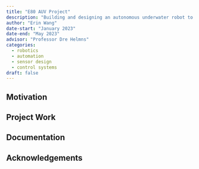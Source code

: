 ```yaml
---
title: "E80 AUV Project"
description: "Building and designing an autonomous underwater robot to collect data from the ocean."
author: "Erin Wang"
date-start: "January 2023"
date-end: "May 2023"
advisor: "Professor Dre Helmns"
categories:
  - robotics
  - automation
  - sensor design
  - control systems
draft: false
---
```

## Motivation

## Project Work

## Documentation

## Acknowledgements